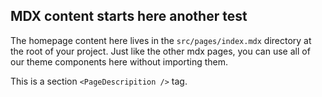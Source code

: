 

## MDX content starts here another test

<PageDescription>

The homepage content here lives in the `src/pages/index.mdx` directory at the root of your project. Just like the other mdx pages, you can use all of our theme components here without importing them.

</PageDescription>

<PageDescription>

This is a section `<PageDescripition />` tag.

</PageDescription>
